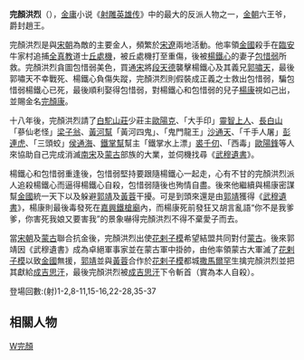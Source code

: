 {{in-universe|time=2016-10-27T04:43:04+00:00}}
'''完顏洪烈'''（{{bd|1172年||1223年|catIdx=}}），[[金庸|金庸]]小说《[[射雕英雄传|射雕英雄传]]》中的最大的反派人物之一，[[金朝|金朝]]六王爷，爵封趙王。

完顏洪烈是與[[宋朝|宋朝]]為敵的主要金人，頻繁於[[宋朝|宋]][[遼朝|遼]]兩地活動。他率領[[金朝|金國]]殺手在[[临安府_(浙江)|臨安]]牛家村追捕[[全真教|全真教]]道士[[丘處機|丘處機]]，被丘處機打至重傷，後被[[楊鐵心|楊鐵心]]的妻子[[包惜弱|包惜弱]]所救。完顏洪烈貪圖包惜弱美色，買通[[宋朝|宋]]將[[段天德|段天德]]襲擊楊鐵心及其義兄[[郭嘯天|郭嘯天]]，最後郭嘯天不幸戰死、楊鐵心負傷失蹤，完顏洪烈則假裝成正義之士救出包惜弱，騙包惜弱楊鐵心已死，最後順利娶得包惜弱，對楊鐵心和包惜弱的兒子[[楊康|楊康]]視如己出，並賜金名[[楊康|完顏康]]。

十八年後，完顏洪烈請了[[白駝山莊|白駝山莊]]少莊主[[歐陽克|歐陽克]]、「大手印」[[靈智上人|靈智上人]]、[[長白山|長白山]]「蔘仙老怪」[[梁子翁|梁子翁]]、[[黃河幫|黃河幫]]「黃河四鬼」、「鬼門龍王」[[沙通天|沙通天]]、「千手人屠」[[彭連虎|彭連虎]]、「三頭蛟」[[侯通海|侯通海]]、[[鐵掌幫|鐵掌幫]]幫主「鐵掌水上漂」[[裘千仞|裘千仞]]、「西毒」[[歐陽鋒|歐陽鋒]]等人來協助自己完成消滅[[南宋|南宋]]及[[蒙古|蒙古]]部族的大業，並伺機找尋《[[武穆遺書|武穆遺書]]》。

楊鐵心和包惜弱重逢後，包惜弱堅持要跟隨楊鐵心一起走，心有不甘的完顏洪烈派人追殺楊鐵心而逼得楊鐵心自殺，包惜弱隨後也殉情自盡。後來他繼續與楊康密謀幫[[金國|金國]]統一天下以及躲避[[郭靖|郭靖]]及[[黃蓉|黃蓉]]干擾。可是到頭來還是由[[郭靖|郭靖]]獲得《[[武穆遺書|武穆遺書]]》，楊康則最後毒發死在[[嘉兴府|嘉興]][[王彥章|鐵槍廟]]內，而楊康死前發狂又胡言亂語“你不是我爹爹，你害死我娘又要害我”的景象嚇得完顏洪烈不得不棄愛子而去。

當[[宋朝|宋朝]]及[[蒙古|蒙古]]聯合抗金後，完顏洪烈出使[[花剌子模王朝|花剌子模]]希望結盟共同對付[[蒙古帝国|蒙古]]。後來郭靖因《武穆遺書》成為卓絕軍事家並在蒙古軍中掛帥，由他率領蒙古大軍滅了[[花剌子模王朝|花剌子模]]以致[[金國|金國]]無援，[[郭靖|郭靖]]並與[[黃蓉|黃蓉]]合作於[[花剌子模王朝|花剌子模]]都城[[撒馬爾罕|撒馬爾罕]]生擒完顏洪烈並把其獻給[[成吉思汗|成吉思汗]]，最後完顏洪烈被[[成吉思汗|成吉思汗]]下令斬首（實為本人自殺）。

登場回數:(射)1-2,8-11,15-16,22-28,35-37

== 相關人物 ==
{{杨康和穆念慈家族}}

[[Category:射鵰英雄傳角色|W完顏]]
